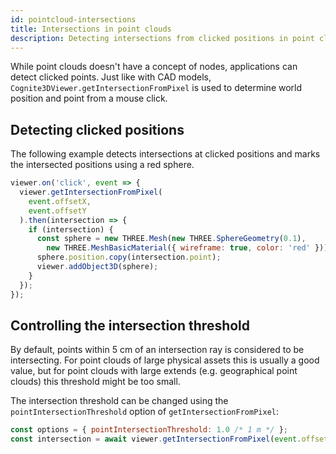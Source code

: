 ```yaml
---
id: pointcloud-intersections
title: Intersections in point clouds
description: Detecting intersections from clicked positions in point cloud models
---
```


While point clouds doesn't have a concept of nodes, applications can detect clicked points. Just like with
CAD models, `Cognite3DViewer.getIntersectionFromPixel` is used to determine world position and point from
a mouse click.


<DemoWrapper name="Cognite3DViewerDemo" modelType="pointcloud" />

## Detecting clicked positions

The following example detects intersections at clicked positions and marks the intersected positions
using a red sphere.

```js runnable
viewer.on('click', event => {
  viewer.getIntersectionFromPixel(
    event.offsetX, 
    event.offsetY
  ).then(intersection => {
    if (intersection) {
      const sphere = new THREE.Mesh(new THREE.SphereGeometry(0.1),
        new THREE.MeshBasicMaterial({ wireframe: true, color: 'red' }));
      sphere.position.copy(intersection.point);
      viewer.addObject3D(sphere);
    }
  });
});
```

## Controlling the intersection threshold

By default, points within 5 cm of an intersection ray is considered to be intersecting. For point clouds of large
physical assets this is usually a good value, but for point clouds with large extends (e.g. geographical point clouds)
this threshold might be too small.

The intersection threshold can be changed using the `pointIntersectionThreshold` option of `getIntersectionFromPixel`:

```js
const options = { pointIntersectionThreshold: 1.0 /* 1 m */ };
const intersection = await viewer.getIntersectionFromPixel(event.offsetX, event.offsetY, options);
```
